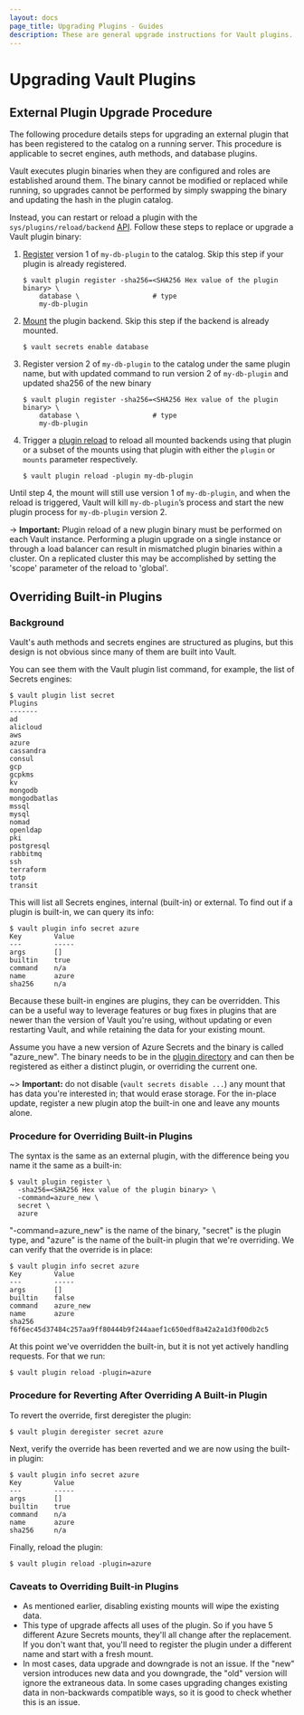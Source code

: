 ```yaml
---
layout: docs
page_title: Upgrading Plugins - Guides
description: These are general upgrade instructions for Vault plugins.
---
```


# Upgrading Vault Plugins

## External Plugin Upgrade Procedure

The following procedure details steps for upgrading an external plugin that has
been registered to the catalog on a running server. This procedure is
applicable to secret engines, auth methods, and database plugins.

Vault executes plugin binaries when they are configured and roles are established
around them. The binary cannot be modified or replaced while running, so
upgrades cannot be performed by simply swapping the binary and updating the hash
in the plugin catalog.

Instead, you can restart or reload a plugin with the
`sys/plugins/reload/backend` [API][plugin_reload_api]. Follow these steps to
replace or upgrade a Vault plugin binary:

1. [Register][plugin_registration] version 1 of `my-db-plugin` to the catalog.
   Skip this step if your plugin is already registered.

    ```shell-session
    $ vault plugin register -sha256=<SHA256 Hex value of the plugin binary> \
        database \                  # type
        my-db-plugin
    ```

2. [Mount][plugin_management] the plugin backend. Skip this step if the backend
   is already mounted.

    ```shell-session
    $ vault secrets enable database
    ```

3. Register version 2 of `my-db-plugin` to the catalog under the same plugin
   name, but with updated command to run version 2 of `my-db-plugin` and updated
   sha256 of the new binary

    ```shell-session
    $ vault plugin register -sha256=<SHA256 Hex value of the plugin binary> \
        database \                  # type
        my-db-plugin
    ```

4. Trigger a [plugin reload](/docs/commands/plugin/reload) to reload all
   mounted backends using that plugin or a subset of the mounts using that plugin
   with either the `plugin` or `mounts` parameter respectively.

    ```shell-session
    $ vault plugin reload -plugin my-db-plugin
    ```

Until step 4, the mount will still use version 1 of `my-db-plugin`, and when
the reload is triggered, Vault will kill `my-db-plugin`’s process and start the
new plugin process for `my-db-plugin` version 2.

-> **Important:** Plugin reload of a new plugin binary must be
performed on each Vault instance. Performing a plugin upgrade on a single
instance or through a load balancer can result in mismatched
plugin binaries within a cluster. On a replicated cluster this may be accomplished
by setting the 'scope' parameter of the reload to 'global'.

## Overriding Built-in Plugins

### Background

Vault's auth methods and secrets engines are structured as plugins, but this
design is not obvious since many of them are built into Vault.

You can see them with the Vault plugin list command, for example, the list of
Secrets engines:

```shell-session
$ vault plugin list secret
Plugins
-------
ad
alicloud
aws
azure
cassandra
consul
gcp
gcpkms
kv
mongodb
mongodbatlas
mssql
mysql
nomad
openldap
pki
postgresql
rabbitmq
ssh
terraform
totp
transit
```

This will list all Secrets engines, internal (built-in) or external. To find
out if a plugin is built-in, we can query its info:

```shell-session
$ vault plugin info secret azure
Key        Value
---        -----
args       []
builtin    true
command    n/a
name       azure
sha256     n/a
```

Because these built-in engines are plugins, they can be overridden. This can be
a useful way to leverage features or bug fixes in plugins that are newer than
the version of Vault you're using, without updating or even restarting Vault,
and while retaining the data for your existing mount.

Assume you have a new version of Azure Secrets and the binary is called
"azure_new". The binary needs to be in the [plugin directory](/docs/plugins/plugin-architecture#plugin-directory)
and can then be registered as either a distinct plugin, or overriding the
current one.

~> **Important:** do not disable (`vault secrets disable ...`) any mount that has
data you're interested in; that would erase storage. For the in-place update,
register a new plugin atop the built-in one and leave any mounts alone.

### Procedure for Overriding Built-in Plugins

The syntax is the same as an external plugin, with the difference being you
name it the same as a built-in:

```shell-session
$ vault plugin register \
  -sha256=<SHA256 Hex value of the plugin binary> \
  -command=azure_new \
  secret \
  azure
```

"-command=azure_new" is the name of the binary, "secret" is the plugin type,
and "azure" is the name of the built-in plugin that we're overriding. We can
verify that the override is in place:

```shell-session
$ vault plugin info secret azure
Key        Value
---        -----
args       []
builtin    false
command    azure_new
name       azure
sha256     f6f6ec45d37484c257aa9ff80444b9f244aaef1c650edf8a42a2a1d3f00db2c5
```

At this point we've overridden the built-in, but it is not yet actively
handling requests. For that we run:

```shell-session
$ vault plugin reload -plugin=azure
```

### Procedure for Reverting After Overriding A Built-in Plugin

To revert the override, first deregister the plugin:

```shell-session
$ vault plugin deregister secret azure
```

Next, verify the override has been reverted and we are now using the built-in
plugin:

```shell-session
$ vault plugin info secret azure
Key        Value
---        -----
args       []
builtin    true
command    n/a
name       azure
sha256     n/a
```

Finally, reload the plugin:

```shell-session
$ vault plugin reload -plugin=azure
```

### Caveats to Overriding Built-in Plugins

* As mentioned earlier, disabling existing mounts will wipe the existing data.
* This type of upgrade affects all uses of the plugin. So if you have 5
  different Azure Secrets mounts, they'll all change after the replacement. If
  you don't want that, you'll need to register the plugin under a different name
  and start with a fresh mount.
* In most cases, data upgrade and downgrade is not an issue. If the "new" version
  introduces new data and you downgrade, the "old" version will ignore the
  extraneous data. In some cases upgrading changes existing data in non-backwards
  compatible ways, so it is good to check whether this is an issue.

[plugin_reload_api]: /api-docs/system/plugins-reload-backend
[plugin_registration]: /docs/plugins/plugin-architecture#plugin-registration
[plugin_management]: /docs/plugins/plugin-management#enabling-disabling-external-plugins
